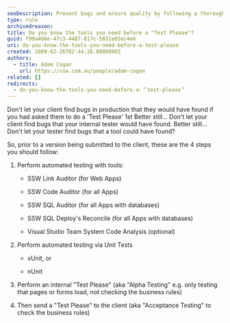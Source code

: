 ```yaml
---
seoDescription: Prevent bugs and ensure quality by following a thorough testing process before submitting a version to your client.
type: rule
archivedreason:
title: Do you know the tools you need before a "Test Please"?
guid: f99a466e-47c3-4407-817c-5031e01ec4e6
uri: do-you-know-the-tools-you-need-before-a-test-please
created: 2009-02-26T02:44:26.0000000Z
authors:
  - title: Adam Cogan
    url: https://ssw.com.au/people/adam-cogan
related: []
redirects:
  - do-you-know-the-tools-you-need-before-a-＂test-please＂
---
```


Don't let your client find bugs in production that they would have found if you had asked them to do a 'Test Please' 1st
Better still... Don't let your client find bugs that your internal tester would have found.
Better still... Don't let your tester find bugs that a tool could have found?

So, prior to a version being submitted to the client, these are the 4 steps you should follow:
1. Perform automated testing with tools:

   - SSW Link Auditor (for Web Apps)

   - SSW Code Auditor (for all Apps)

   - SSW SQL Auditor (for all Apps with databases)

   - SSW SQL Deploy's Reconcile (for all Apps with databases)

   - Visual Studio Team System Code Analysis (optional)

2. Perform automated testing via Unit Tests

   - xUnit, or

   - nUnit

3. Perform an internal "Test Please" (aka "Alpha Testing" e.g. only testing that pages or forms load, not checking the business rules)
4. Then send a "Test Please" to the client (aka "Acceptance Testing" to check the business rules)